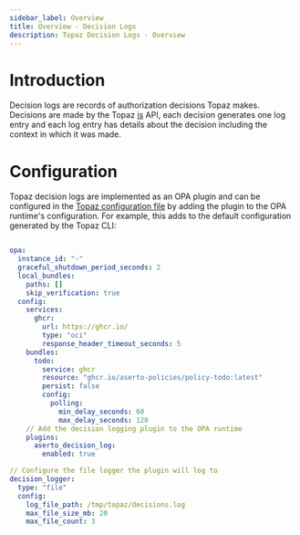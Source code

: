 ```yaml
---
sidebar_label: Overview
title: Overview - Decision Logs
description: Topaz Decision Logs - Overview
---
```


# Introduction

Decision logs are records of authorization decisions Topaz makes. Decisions are made by the Topaz [is](/docs/authorizer-guide/is) API,
each decision generates one log entry and each log entry has details about the decision including the context in which it was made.

# Configuration

Topaz decision logs are implemented as an OPA plugin and can be configured in the [Topaz configuration file](/docs/command-line-interface/topaz-cli/configuration)
by adding the plugin to the OPA runtime's configuration. For example, this adds to the default configuration generated by the Topaz CLI:

```yaml

opa:
  instance_id: "-"
  graceful_shutdown_period_seconds: 2
  local_bundles:
    paths: []
    skip_verification: true
  config:
    services:
      ghcr:
        url: https://ghcr.io/
        type: "oci"
        response_header_timeout_seconds: 5
    bundles:
      todo:
        service: ghcr
        resource: "ghcr.io/aserto-policies/policy-todo:latest"
        persist: false
        config:
          polling:
            min_delay_seconds: 60
            max_delay_seconds: 120
    // Add the decision logging plugin to the OPA runtime
    plugins:
      aserto_decision_log:
        enabled: true

// Configure the file logger the plugin will log to
decision_logger:
  type: "file"
  config:
    log_file_path: /tmp/topaz/decisions.log
    max_file_size_mb: 20
    max_file_count: 3
```

